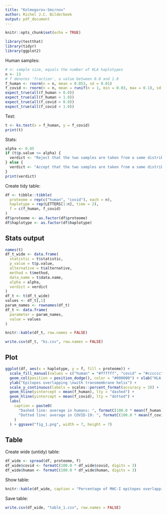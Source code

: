 ```yaml
---
title: "Kolmogorov-Smirnov"
author: Richel J.C. Bilderbeek
output: pdf_document
---
```


```r
knitr::opts_chunk$set(echo = TRUE)
```

```r
library(testthat)
library(tidyr)
library(ggplot2)
```

Human samples:

```r
# n: sample size, equals the number of HLA haplotypes
n <- 13
# f denotes 'fraction', a value between 0.0 and 1.0
f_human <- rnorm(n = n, mean = 0.053, sd = 0.01)
f_covid <- rnorm(n = n, mean = runif(n = 1, min = 0.03, max = 0.1), sd = 0.01)
expect_true(all(f_human > 0.0))
expect_true(all(f_human < 1.0))
expect_true(all(f_covid > 0.0))
expect_true(all(f_covid < 1.0))
```

Test:

```r
t <- ks.test(x = f_human, y = f_covid)
print(t)
```

Stats:

```r
alpha <- 0.05
if (t$p.value <= alpha) {
  verdict <- "Reject that the two samples are taken from a same distribution"
} else {
  verdict <- "Accept that the two samples are taken from a same distribution"
}
print(verdict)
```

Create tidy table:

```r
df <- tibble::tibble(
  proteome = rep(c("human", "covid"), each = n),
  haplotype = rep(LETTERS[1:n], time = 2),
  f = c(f_human, f_covid)
)
df$proteome <- as.factor(df$proteome)
df$haplotype <- as.factor(df$haplotype)
```

## Stats output

```r
names(t)
df_t_wide <- data.frame(
  statistic = t$statistic,
  p_value = t$p.value,
  alternative = t$alternative,
  method = t$method,
  data_name = t$data.name,
  alpha = alpha,
  verdict = verdict
)
df_t <- t(df_t_wide)
values <- df_t[,1]
param_names <- rownames(df_t)
df_t <- data.frame(
  parameter = param_names,
  value = values
)

knitr::kable(df_t, row.names = FALSE)
```

```r
write.csv(df_t, "ks.csv", row.names = FALSE)
```

## Plot

```r
ggplot(df, aes(x = haplotype, y = f, fill = proteome)) + 
  scale_fill_manual(values = c("human" = "#ffffff", "covid" = "#cccccc")) +
  geom_col(position = position_dodge(), color = "#000000") + xlab("HLA haplotype") + 
  ylab("Epitopes overlapping \nwith transmembrane helix") +
  scale_y_continuous(labels = scales::percent_format(accuracy = 3)) +
  geom_hline(yintercept = mean(f_human), lty = "dashed") +
  geom_hline(yintercept = mean(f_covid), lty = "dotted") +
  labs(
    caption = paste0(
      "Dashed line: average in humans: ", formatC(100.0 * mean(f_human), digits = 2),"%. ",
      "Dotted line: average in COVID-19: ", formatC(100.0 * mean(f_covid), digits = 2),"%."  
    )
  ) + ggsave("fig_1.png", width = 7, height = 7)
```

## Table

Create wide (untidy) table:

```r
df_wide <- spread(df, proteome, f)
df_wide$covid <- formatC(100.0 * df_wide$covid, digits = 3)
df_wide$human <- formatC(100.0 * df_wide$human, digits = 3)
```

Show table:

```r
knitr::kable(df_wide, caption = "Percentage of MHC-I epitopes overlapping with transmembrane helix")
```

Save table:

```r
write.csv(df_wide, "table_1.csv", row.names = FALSE)
```


